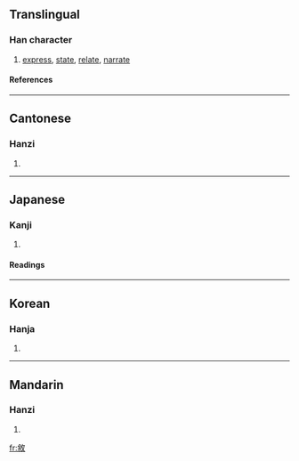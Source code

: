 {{see|叙|敍}}

==Translingual==
===Han character===
{{Han char|rn=66|rad=攴|as=07|sn=11|four=8894<sub>0</sub>|canj=人木人大 (ODOK)}}
# [[express]], [[state]], [[relate]], [[narrate]]
====References====
{{Han ref|kx=0472.051|dkj=13206|dj=0821.140|hdz=21463.030|uh=6558|ud=25944|bh=B1D4|bd=45524}}
----
==Cantonese==
===Hanzi===
{{yue-hanzi|jyut=|y=jeui6}}
# {{defn|Cantonese}}
----
==Japanese==
===Kanji===
{{ja-kanji|grade=|rs=攴07}}
# {{defn|Japanese}} 
====Readings====
{{ja-readings|on=[[じょ]] (jo)|kun=[[ついでる]] (tsuideru), [[ついで]] (tsuide)}}
----
==Korean==
===Hanja===
{{ko-hanja|hangeul=서|eumhun=|rv=seo|mr=sŏ|y=se}}
# {{defn|Korean}}
----
==Mandarin==
===Hanzi===
{{cmn-hanzi|sim=叙|pin=[[xù]] (xu4)|wg=hsü<sup>4</sup>}}
# {{defn|Mandarin}}

[[fr:敘]]